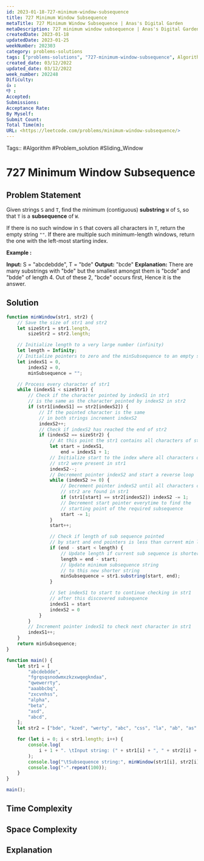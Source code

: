 ```yaml
---
id: 2023-01-18-727-minimum-window-subsequence
title: 727 Minimum Window Subsequence
metaTitle: 727 Minimum Window Subsequence | Anas's Digital Garden
metaDescription: 727 minimum window subsequence | Anas's Digital Garden
createdDate: 2023-01-18
updatedDate: 2023-01-25
weekNumber: 202303
category: problems-solutions
tags: ["problems-solutions", "727-minimum-window-subsequence", Algorithm, Problem_solution, Sliding_Window]
created_date: 03/12/2022  
updated_date: 03/12/2022  
week_number: 202248
Dificulty:  
👍 :  
👎 :
Accepted:  
Submissions:  
Acceptance Rate:
By Myself:
Submit Count:
Total Time(m):
URL: <https://leetcode.com/problems/minimum-window-subsequence/>
---
```


Tags:: #Algorithm #Problem_solution #Sliding_Window

# 727 Minimum Window Subsequence

## Problem Statement

Given strings `S` and `T`, find the minimum (contiguous) **substring** `W` of `S`, so that `T` is a **subsequence** of `W`.

If there is no such window in `S` that covers all characters in `T`, return the empty string `""`. If there are multiple such minimum-length windows, return the one with the left-most starting index.

**Example :**

**Input:**
S = "abcdebdde", T = "bde"
**Output:** "bcde"
**Explanation:**
There are many substrings with "bde" but the smallest amongst them is "bcde" and "bdde" of length 4. Out of these 2, "bcde" occurs first, Hence it is the answer.

## Solution

```javascript
function minWindow(str1, str2) {
	// Save the size of str1 and str2
	let sizeStr1 = str1.length,
		sizeStr2 = str2.length;

	// Initialize length to a very large number (infinity)
	let length = Infinity;
	// Initialize pointers to zero and the minSubsequence to an empty string
	let indexS1 = 0,
		indexS2 = 0,
		minSubsequence = "";

	// Process every character of str1
	while (indexS1 < sizeStr1) {
		// Check if the character pointed by indexS1 in str1
		// is the same as the character pointed by indexS2 in str2
		if (str1[indexS1] == str2[indexS2]) {
			// If the pointed character is the same
			// in both strings increment indexS2
			indexS2++;
			// Check if indexS2 has reached the end of str2
			if (indexS2 == sizeStr2) {
				// At this point the str1 contains all characters of str2
				let start = indexS1,
					end = indexS1 + 1;
				// Initialize start to the index where all characters of
				// str2 were present in str1
				indexS2--;
				// Decrement pointer indexS2 and start a reverse loop
				while (indexS2 >= 0) {
					// Decrement pointer indexS2 until all characters of
					// str2 are found in str1
					if (str1[start] == str2[indexS2]) indexS2 -= 1;
					// Decrement start pointer everytime to find the
					// starting point of the required subsequence
					start -= 1;
				}
				start++;

				// Check if length of sub sequence pointed
				// by start and end pointers is less than current min length
				if (end - start < length) {
					// Update length if current sub sequence is shorter
					length = end - start;
					// Update minimum subsequence string
					// to this new shorter string
					minSubsequence = str1.substring(start, end);
				}

				// Set indexS1 to start to continue checking in str1
				// after this discovered subsequence
				indexS1 = start
				indexS2 = 0
			}
		}
		// Increment pointer indexS1 to check next character in str1
		indexS1++;
	}
	return minSubsequence;
}

function main() {
	let str1 = [
		"abcdebdde",
		"fgrqsqsnodwmxzkzxwqegkndaa",
		"qwewerrty",
		"aaabbcbq",
		"zxcvnhss",
		"alpha",
		"beta",
		"asd",
		"abcd",
	];
	let str2 = ["bde", "kzed", "werty", "abc", "css", "la", "ab", "as", "pp"];

	for (let i = 0; i < str1.length; i++) {
		console.log(
			i + 1 + ". \tInput string: (" + str1[i] + ", " + str2[i] + ")"
		);
		console.log("\tSubsequence string:", minWindow(str1[i], str2[i]));
		console.log("-".repeat(100));
	}
}

main();

```

## Time Complexity

## Space Complexity

## Explanation
